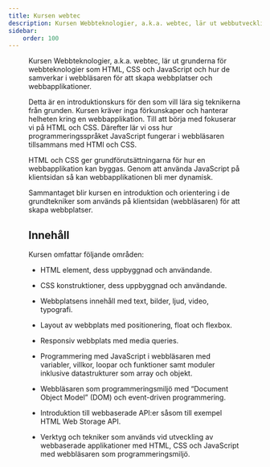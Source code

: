 ```yaml
---
title: Kursen webtec
description: Kursen Webbteknologier, a.k.a. webtec, lär ut webbutveckling där teknikerna HTML, CSS, PHP och SQL används för att tillsammans bygga en databasdriven webbplats.
sidebar:
    order: 100
---
```



<Figure 
    src="https://dbwebb.se/image/webtec/logo.png"
/>

Kursen Webbteknologier, a.k.a. webtec, lär ut grunderna för webbteknologier som HTML, CSS och JavaScript och hur de samverkar i webbläsaren för att skapa webbplatser och webbapplikationer.   

Detta är en introduktionskurs för den som vill lära sig teknikerna från grunden. Kursen kräver inga förkunskaper och hanterar helheten kring en webbapplikation. Till att börja med fokuserar vi på HTML och CSS. Därefter lär vi oss hur programmeringsspråket JavaScript fungerar i webbläsaren tillsammans med HTMl och CSS.

HTML och CSS ger grundförutsättningarna för hur en webbapplikation kan byggas. Genom att använda JavaScript på klientsidan så kan webbapplikationen bli mer dynamisk.

Sammantaget blir kursen en introduktion och orientering i de grundtekniker som används på klientsidan (webbläsaren) för att skapa webbplatser.




Innehåll
------------------------

Kursen omfattar följande områden:

* HTML element, dess uppbyggnad och användande. 

* CSS konstruktioner, dess uppbyggnad och användande. 

* Webbplatsens innehåll med text, bilder, ljud, video, typografi. 

* Layout av webbplats med positionering, float och flexbox. 

* Responsiv webbplats med media queries. 

* Programmering med JavaScript i webbläsaren med variabler, villkor, loopar och funktioner samt moduler inklusive datastrukturer som array och objekt. 

* Webbläsaren som programmeringsmiljö med “Document Object Model” (DOM) och event-driven programmering. 

* Introduktion till webbaserade API:er såsom till exempel HTML Web Storage API. 

* Verktyg och tekniker som används vid utveckling av webbaserade applikationer med HTML, CSS och JavaScript med webbläsaren som programmeringsmiljö. 
